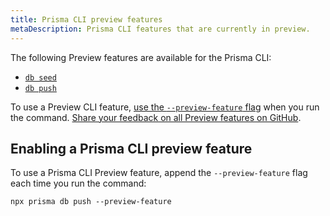 ```yaml
---
title: Prisma CLI preview features  
metaDescription: Prisma CLI features that are currently in preview.
---
```


<TopBlock>

The following Preview features are available for the Prisma CLI:

* [`db seed`](../../../reference/api-reference/command-reference#db-seed-preview)
* [`db push`](../../../reference/api-reference/command-reference#db-push--preview)

To use a Preview CLI feature, [use the `--preview-feature` flag](./) when you run the command. [Share your feedback on all Preview features on GitHub](https://github.com/prisma/prisma/issues/3108).

</TopBlock>


## Enabling a Prisma CLI preview feature

To use a Prisma CLI Preview feature, append the `--preview-feature` flag each time you run the command:

```terminal
npx prisma db push --preview-feature
```